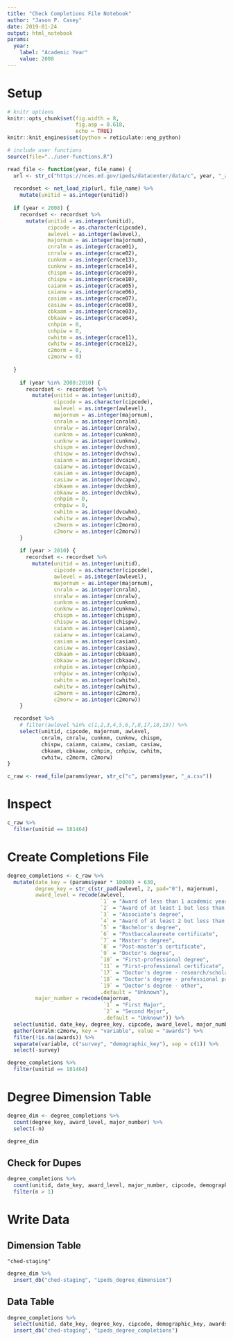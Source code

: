 ```yaml
---
title: "Check Completions File Notebook"
author: "Jason P. Casey"
date: 2019-01-24
output: html_notebook
params:
  year:
    label: "Academic Year"
    value: 2008
---
```


# Setup

```r
# knitr options
knitr::opts_chunk$set(fig.width = 8,
                      fig.asp = 0.618,
                      echo = TRUE)
knitr::knit_engines$set(python = reticulate::eng_python)

# include user functions
source(file="../user-functions.R")

read_file <- function(year, file_name) {
  url <- str_c("https://nces.ed.gov/ipeds/datacenter/data/c", year, "_a.zip")
  
  recordset <- net_load_zip(url, file_name) %>%
    mutate(unitid = as.integer(unitid))
  
  if (year < 2008) {
    recordset <- recordset %>%
      mutate(unitid = as.integer(unitid),
             cipcode = as.character(cipcode),
             awlevel = as.integer(awlevel),
             majornum = as.integer(majornum),
             cnralm = as.integer(crace01),
             cnralw = as.integer(crace02),
             cunknm = as.integer(crace13),
             cunknw = as.integer(crace14),
             chispm = as.integer(crace09),
             chispw = as.integer(crace10),
             caianm = as.integer(crace05),
             caianw = as.integer(crace06),
             casiam = as.integer(crace07),
             casiaw = as.integer(crace08),
             cbkaam = as.integer(crace03),
             cbkaaw = as.integer(crace04),
             cnhpim = 0,
             cnhpiw = 0,
             cwhitm = as.integer(crace11),
             cwhitw = as.integer(crace12),
             c2morm = 0,
             c2morw = 0)
      
  }
  
    if (year %in% 2008:2010) {
      recordset <- recordset %>%
        mutate(unitid = as.integer(unitid),
               cipcode = as.character(cipcode),
               awlevel = as.integer(awlevel),
               majornum = as.integer(majornum),
               cnralm = as.integer(cnralm),
               cnralw = as.integer(cnralw),
               cunknm = as.integer(cunknm),
               cunknw = as.integer(cunknw),
               chispm = as.integer(dvchsm),
               chispw = as.integer(dvchsw),
               caianm = as.integer(dvcaim),
               caianw = as.integer(dvcaiw),
               casiam = as.integer(dvcapm),
               casiaw = as.integer(dvcapw),
               cbkaam = as.integer(dvcbkm),
               cbkaaw = as.integer(dvcbkw),
               cnhpim = 0,
               cnhpiw = 0,
               cwhitm = as.integer(dvcwhm),
               cwhitw = as.integer(dvcwhw),
               c2morm = as.integer(c2morm),
               c2morw = as.integer(c2morw))
    }
  
    if (year > 2010) {
      recordset <- recordset %>%
        mutate(unitid = as.integer(unitid),
               cipcode = as.character(cipcode),
               awlevel = as.integer(awlevel),
               majornum = as.integer(majornum),
               cnralm = as.integer(cnralm),
               cnralw = as.integer(cnralw),
               cunknm = as.integer(cunknm),
               cunknw = as.integer(cunknw),
               chispm = as.integer(chispm),
               chispw = as.integer(chispw),
               caianm = as.integer(caianm),
               caianw = as.integer(caianw),
               casiam = as.integer(casiam),
               casiaw = as.integer(casiaw),
               cbkaam = as.integer(cbkaam),
               cbkaaw = as.integer(cbkaaw),
               cnhpim = as.integer(cnhpim),
               cnhpiw = as.integer(cnhpiw),
               cwhitm = as.integer(cwhitm),
               cwhitw = as.integer(cwhitw),
               c2morm = as.integer(c2morm),
               c2morw = as.integer(c2morw))
    }

  recordset %>%
    # filter(awlevel %in% c(1,2,3,4,5,6,7,8,17,18,19)) %>%
    select(unitid, cipcode, majornum, awlevel,
           cnralm, cnralw, cunknm, cunknw, chispm,
           chispw, caianm, caianw, casiam, casiaw,
           cbkaam, cbkaaw, cnhpim, cnhpiw, cwhitm,
           cwhitw, c2morm, c2morw)
}

c_raw <- read_file(params$year, str_c("c", params$year, "_a.csv"))

```

# Inspect

```r
c_raw %>%
  filter(unitid == 181464)
```

# Create Completions File

```r
degree_completions <- c_raw %>%
  mutate(date_key = (params$year * 10000) + 630,
         degree_key = str_c(str_pad(awlevel, 2, pad="0"), majornum),
         award_level = recode(awlevel,
                              `1` = "Award of less than 1 academic year",
                              `2` = "Award of at least 1 but less than 2 academic years",
                              `3` = "Associate's degree",
                              `4` = "Award of at least 2 but less than 4 academic years",
                              `5` = "Bachelor's degree",
                              `6` = "Postbaccalaureate certificate",
                              `7` = "Master's degree",
                              `8` = "Post-master's certificate",
                              `9` = "Doctor's degree",
                              `10` = "First-professional degree",
                              `11` = "First-professional certificate",
                              `17` = "Doctor's degree - research/scholarship",
                              `18` = "Doctor's degree - professional practice",
                              `19` = "Doctor's degree - other",
                              .default = "Unknown"),
         major_number = recode(majornum,
                               `1` = "First Major",
                               `2` = "Second Major",
                               .default = "Unknown")) %>%
  select(unitid, date_key, degree_key, cipcode, award_level, major_number, cnralm:c2morw) %>%
  gather(cnralm:c2morw, key = "variable", value = "awards") %>%
  filter(!is.na(awards)) %>%
  separate(variable, c("survey", "demographic_key"), sep = c(1)) %>%
  select(-survey)

degree_completions %>%
  filter(unitid == 181464)

```

# Degree Dimension Table

```r
degree_dim <- degree_completions %>%
  count(degree_key, award_level, major_number) %>%
  select(-n)

degree_dim
```

## Check for Dupes

```r
degree_completions %>%
  count(unitid, date_key, award_level, major_number, cipcode, demographic_key) %>%
  filter(n > 1)
```

# Write Data

## Dimension Table

~~~
"ched-staging"
~~~

```r
degree_dim %>%
  insert_db("ched-staging", "ipeds_degree_dimension")
```

## Data Table

```r
degree_completions %>%
  select(unitid, date_key, degree_key, cipcode, demographic_key, awards) %>%
  insert_db("ched-staging", "ipeds_degree_completions")
```